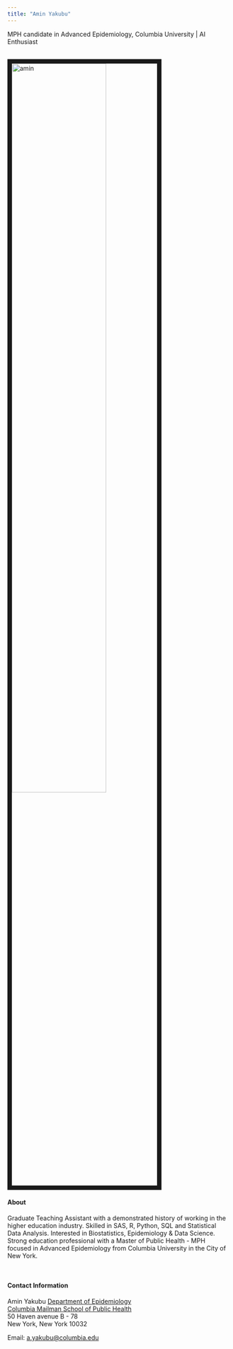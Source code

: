 ```yaml
---
title: "Amin Yakubu"
---
```


<link rel="stylesheet" href="styles.css" type="text/css">
<link rel="stylesheet" href="academicons/css/academicons.min.css"/>
<link rel="apple-touch-icon" href="/images/JG_transparent.png" >

MPH candidate in Advanced Epidemiology, Columbia University | AI Enthusiast <br>


<br><img src="images/amin.jpg" alt="amin" style="width:65%; border:10px solid"><br>


#### About

Graduate Teaching Assistant with a demonstrated history of working in the higher education industry. Skilled in SAS, R, Python, SQL and Statistical Data Analysis. Interested in Biostatistics, Epidemiology & Data Science. Strong education professional with a Master of Public Health - MPH focused in Advanced Epidemiology from Columbia University in the City of New York.

<br>

#### Contact Information

Amin Yakubu
[Department of Epidemiology](http://www.mailman.columbia.edu/academic-departments/epidemiology)  
[Columbia Mailman School of Public Health](http://www.mailman.columbia.edu/)  
50 Haven avenue B - 78  
New York, New York 10032  

Email: [a.yakubu@columbia.edu](mailto:a.yakubu@columbia.edu)  